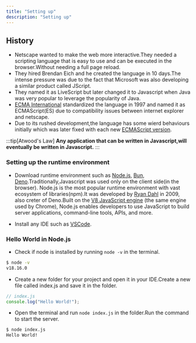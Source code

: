 ```yaml
---
title: "Setting up"
description: "Setting up"
---
```


## History

- Netscape wanted to make the web more interactive.They needed a scripting language that is easy to use and can be executed in the browser.Without needing a full page reload.
- They hired Brendan Eich and he created the language in 10 days.The intense pressure was due to the fact that Microsoft was also developing a similar product called JScript.
- They named it as LiveScript but later changed it to Javascript when Java was very popular to leverage the popularity of Java.
- [ECMA International](https://www.ecma-international.org/) standardized the language in 1997 and named it as ECMAScript(ES) due to compatibility issues between internet explorer and netscape.
- Due to its rushed development,the language has some wierd behaviours initially which was later fixed with each new [ECMAScript version](https://262.ecma-international.org/12.0/).

:::tip[Atwood's Law]
**Any application that can be written in Javascript,will eventually be written in Javascript.**
:::

### Setting up the runtime environment

- Download runtime environment such as [Node.js](https://nodejs.org/), [Bun](https://bun.sh/), [Deno](https://deno.com/).Traditionally,Javascript was used only on the client side(in the browser). Node.js is the most popular runtime environment with vast ecosystem of libraries(npm).It was developed by [Ryan Dahl](https://x.com/rough__sea) in 2009, also creter of Deno.Built on the [V8 JavaScript engine](https://github.com/v8/v8) (the same engine used by Chrome), Node.js enables developers to use JavaScript to build server applications, command-line tools, APIs, and more.


- Install any IDE such as [VSCode](https://code.visualstudio.com/).

### Hello World in Node.js

- Check if node is installed by running `node -v` in the terminal.

```bash
$ node -v
v18.16.0
```

- Create a new folder for your project and open it in your IDE.Create a new file called index.js and save it in the folder.

```javascript
// index.js
console.log("Hello World!");
```

- Open the terminal and run `node index.js` in the folder.Run the command to start the server.

```bash
$ node index.js
Hello World!
```

